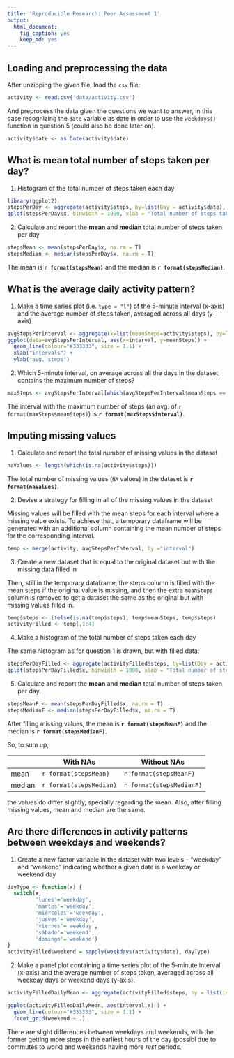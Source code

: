 ```yaml
---
title: 'Reproducible Research: Peer Assessment 1'
output:
  html_document:
    fig_caption: yes
    keep_md: yes
---
```


## Loading and preprocessing the data

After unzipping the given file, load the `csv` file:

```r
activity <- read.csv('data/activity.csv')
```

And preprocess the data given the questions we want to answer, in this case recognizing the `date` variable as date in order to use the `weekdays()` function in question 5 (could also be done later on).

```r
activity$date <- as.Date(activity$date)
```


## What is mean total number of steps taken per day?

1. Histogram of the total number of steps taken each day

```r
library(ggplot2)
stepsPerDay <- aggregate(activity$steps, by=list(Day = activity$date), FUN = sum, na.rm = T)
qplot(stepsPerDay$x, binwidth = 1000, xlab = "Total number of steps taken each day")
```

2. Calculate and report the **mean** and **median** total number of steps taken per day

```r
stepsMean <- mean(stepsPerDay$x, na.rm = T)
stepsMedian <- median(stepsPerDay$x, na.rm = T)
```

The mean is **`r format(stepsMean)`** and the median is **`r format(stepsMedian)`**.

## What is the average daily activity pattern?

1. Make a time series plot (i.e. `type = "l"`) of the 5-minute interval (x-axis) and the average number of steps taken, averaged across all days (y-axis)

```r
avgStepsPerInterval <- aggregate(x=list(meanSteps=activity$steps), by=list(interval=activity$interval), FUN=mean, na.rm=TRUE)
ggplot(data=avgStepsPerInterval, aes(x=interval, y=meanSteps)) +
  geom_line(colour="#333333", size = 1.1) + 
  xlab("intervals") +
  ylab("avg. steps")
```

2. Which 5-minute interval, on average across all the days in the dataset, contains the maximum number of steps?

```r
maxSteps <- avgStepsPerInterval[which(avgStepsPerInterval$meanSteps == max(avgStepsPerInterval$meanSteps)), ]
```

The interval with the maximum number of steps (an avg. of `r format(maxSteps$meanSteps)`) is **`r format(maxSteps$interval)`**.

## Imputing missing values

1. Calculate and report the total number of missing values in the dataset

```r
naValues <- length(which(is.na(activity$steps)))

```

The total number of missing values (`NA` values) in the dataset is **`r format(naValues)`**.

2. Devise a strategy for filling in all of the missing values in the dataset

Missing values will be filled with the mean steps for each interval where a missing value exists. To achieve that, a temporary dataframe will be generated with an additional column containing the mean number of steps for the corresponding interval.

```r
temp <- merge(activity, avgStepsPerInterval, by ="interval")
```

3. Create a new dataset that is equal to the original dataset but with the missing data filled in

Then, still in the temporary dataframe, the steps column is filled with the mean steps if the original value is missing, and then the extra `meanSteps` column is removed to get a dataset the same as the original but with missing values filled in.

```r
temp$steps <- ifelse(is.na(temp$steps), temp$meanSteps, temp$steps)
activityFilled <- temp[,1:4]
```

4. Make a histogram of the total number of steps taken each day

The same histogram as for question 1 is drawn, but with filled data:

```r
stepsPerDayFilled <- aggregate(activityFilled$steps, by=list(Day = activityFilled$date), FUN = sum, na.rm = T)
qplot(stepsPerDayFilled$x, binwidth = 1000, xlab = "Total number of steps taken per day (with missing values filled)")
```

5. Calculate and report the **mean** and **median** total number of steps taken per day.

```r
stepsMeanF <- mean(stepsPerDayFilled$x, na.rm = T)
stepsMedianF <- median(stepsPerDayFilled$x, na.rm = T)
```

After filling missing values, the mean is **`r format(stepsMeanF)`** and the median is **`r format(stepsMedianF)`**.

So, to sum up,

|        | With NAs                | Without NAs              |
|--------|-------------------------|--------------------------|
| mean   | `r format(stepsMean)`   | `r format(stepsMeanF)`   |
| median | `r format(stepsMedian)` | `r format(stepsMedianF)` |

the values do differ slightly, specially regarding the mean. Also, after filling missing values, mean and median are the same.

## Are there differences in activity patterns between weekdays and weekends?

1. Create a new factor variable in the dataset with two levels -- "weekday" and "weekend" indicating whether a given date is a weekday or weekend day

```r
dayType <- function(x) {
  switch(x,
         'lunes'='weekday',
         'martes'='weekday',
         'miércoles'='weekday',
         'jueves'='weekday',
         'viernes'='weekday',
         'sábado'='weekend',
         'domingo'='weekend')
}
activityFilled$weekend = sapply(weekdays(activity$date), dayType)
```

2. Make a panel plot containing a time series plot of the 5-minute interval (x-axis) and the average number of steps taken, averaged across all weekday days or weekend days (y-axis). 

```r
activityFilledDailyMean <- aggregate(activityFilled$steps, by = list(interval=activityFilled$interval, weekend=activityFilled$weekend), mean)

ggplot(activityFilledDailyMean, aes(interval,x) ) +
  geom_line(colour="#333333", size = 1.1) +
  facet_grid(weekend ~ .)
```

There are slight differences between weekdays and weekends, with the former getting more steps in the earliest hours of the day (possibl due to commutes to work) and weekends having more _rest_ periods.